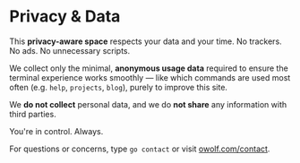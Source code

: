 # Privacy & Data

This **privacy-aware space** respects your data and your time. No trackers. No ads. No unnecessary scripts.

We collect only the minimal, **anonymous usage data** required to ensure the terminal experience works smoothly — like which commands are used most often (e.g. `help`, `projects`, `blog`), purely to improve this site.

We **do not collect** personal data, and we do **not share** any information with third parties.

You're in control. Always.

For questions or concerns, type `go contact` or visit [owolf.com/contact](https://owolf.com/contact).
